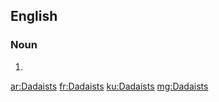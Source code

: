 {{also|dadaists}}
==English==

===Noun===
{{head|en|noun plural form}}

# {{plural of|Dadaist|lang=en}}

[[ar:Dadaists]]
[[fr:Dadaists]]
[[ku:Dadaists]]
[[mg:Dadaists]]